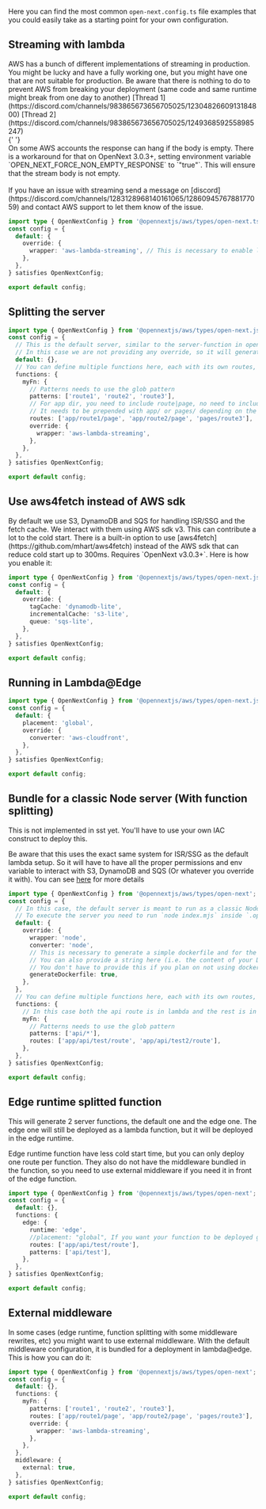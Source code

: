 
Here you can find the most common `open-next.config.ts` file examples that you could easily take as a starting point for your own configuration.

## Streaming with lambda

<Callout type="warning" emoji="⚠️">
  AWS has a bunch of different implementations of streaming in production. You
  might be lucky and have a fully working one, but you might have one that are
  not suitable for production. Be aware that there is nothing to do to prevent
  AWS from breaking your deployment (same code and same runtime might break from
  one day to another) [Thread
  1](https://discord.com/channels/983865673656705025/1230482660913184800)
  [Thread
  2](https://discord.com/channels/983865673656705025/1249368592558985247) <br />{' '}
  <br /> On some AWS accounts the response can hang if the body is empty. There
  is a workaround for that on OpenNext 3.0.3+, setting environment variable
  `OPEN_NEXT_FORCE_NON_EMPTY_RESPONSE` to `"true"`. This will ensure that the
  stream body is not empty. <br /> <br />
  If you have an issue with streaming send a message on [discord](https://discord.com/channels/1283128968140161065/1286094576788177059)
  and contact AWS support to let them know of the issue.
</Callout>

```ts
import type { OpenNextConfig } from '@opennextjs/aws/types/open-next.ts';
const config = {
  default: {
    override: {
      wrapper: 'aws-lambda-streaming', // This is necessary to enable lambda streaming
    },
  },
} satisfies OpenNextConfig;

export default config;
```

## Splitting the server

```ts
import type { OpenNextConfig } from '@opennextjs/aws/types/open-next.js';
const config = {
  // This is the default server, similar to the server-function in open-next v2
  // In this case we are not providing any override, so it will generate a normal lambda (i.e. no streaming)
  default: {},
  // You can define multiple functions here, each with its own routes, patterns and overrides
  functions: {
    myFn: {
      // Patterns needs to use the glob pattern
      patterns: ['route1', 'route2', 'route3'],
      // For app dir, you need to include route|page, no need to include layout or loading
      // It needs to be prepended with app/ or pages/ depending on the directory used
      routes: ['app/route1/page', 'app/route2/page', 'pages/route3'],
      override: {
        wrapper: 'aws-lambda-streaming',
      },
    },
  },
} satisfies OpenNextConfig;

export default config;
```

## Use aws4fetch instead of AWS sdk

<Callout type="info" emoji="ℹ️">
  By default we use S3, DynamoDB and SQS for handling ISR/SSG and the fetch
  cache. We interact with them using AWS sdk v3. This can contribute a lot to
  the cold start. There is a built-in option to use
  [aws4fetch](https://github.com/mhart/aws4fetch) instead of the AWS sdk that
  can reduce cold start up to 300ms. Requires `OpenNext v3.0.3+`. Here is how
  you enable it:
</Callout>

```ts
import type { OpenNextConfig } from '@opennextjs/aws/types/open-next.js';
const config = {
  default: {
    override: {
      tagCache: 'dynamodb-lite',
      incrementalCache: 's3-lite',
      queue: 'sqs-lite',
    },
  },
} satisfies OpenNextConfig;

export default config;
```

## Running in Lambda@Edge

```ts
import type { OpenNextConfig } from '@opennextjs/aws/types/open-next.js';
const config = {
  default: {
    placement: 'global',
    override: {
      converter: 'aws-cloudfront',
    },
  },
} satisfies OpenNextConfig;

export default config;
```

## Bundle for a classic Node server (With function splitting)

<Callout type="info" emoji="i">
This is not implemented in sst yet. You'll have to use your own IAC construct to deploy this.

Be aware that this uses the exact same system for ISR/SSG as the default lambda setup. So it will have to have all the proper permissions and env variable to interact with S3, DynamoDB and SQS (Or whatever you override it with). You can see [here](/aws/inner_workings/components/server/node#special-overrides) for more details
</Callout>

```ts
import type { OpenNextConfig } from '@opennextjs/aws/types/open-next';
const config = {
  // In this case, the default server is meant to run as a classic Node server
  // To execute the server you need to run `node index.mjs` inside `.open-next/server-functions/default`
  default: {
    override: {
      wrapper: 'node',
      converter: 'node',
      // This is necessary to generate a simple dockerfile and for the generated output to know that it needs to deploy on docker
      // You can also provide a string here (i.e. the content of your Dockerfile) which will be used to create the dockerfile
      // You don't have to provide this if you plan on not using docker, or if you plan on using your own custom dockerfile
      generateDockerfile: true,
    },
  },
  // You can define multiple functions here, each with its own routes, patterns and overrides
  functions: {
    // In this case both the api route is in lambda and the rest is in node
    myFn: {
      // Patterns needs to use the glob pattern
      patterns: ['api/*'],
      routes: ['app/api/test/route', 'app/api/test2/route'],
    },
  },
} satisfies OpenNextConfig;

export default config;
```

## Edge runtime splitted function

This will generate 2 server functions, the default one and the edge one. The edge one will still be deployed as a lambda function, but it will be deployed in the edge runtime.

Edge runtime function have less cold start time, but you can only deploy one route per function. They also do not have the middleware bundled in the function, so you need to use external middleware if you need it in front of the edge function.

```ts
import type { OpenNextConfig } from '@opennextjs/aws/types/open-next';
const config = {
  default: {},
  functions: {
    edge: {
      runtime: 'edge',
      //placement: "global", If you want your function to be deployed globally (i.e. lambda@edge) uncomment this line. Otherwise it will be deployed in the region specified in the stack
      routes: ['app/api/test/route'],
      patterns: ['api/test'],
    },
  },
} satisfies OpenNextConfig;

export default config;
```

## External middleware

In some cases (edge runtime, function splitting with some middleware rewrites, etc) you might want to use external middleware.
With the default middleware configuration, it is bundled for a deployment in lambda@edge.
This is how you can do it:

```ts
import type { OpenNextConfig } from '@opennextjs/aws/types/open-next';
const config = {
  default: {},
  functions: {
    myFn: {
      patterns: ['route1', 'route2', 'route3'],
      routes: ['app/route1/page', 'app/route2/page', 'pages/route3'],
      override: {
        wrapper: 'aws-lambda-streaming',
      },
    },
  },
  middleware: {
    external: true,
  },
} satisfies OpenNextConfig;

export default config;
```
